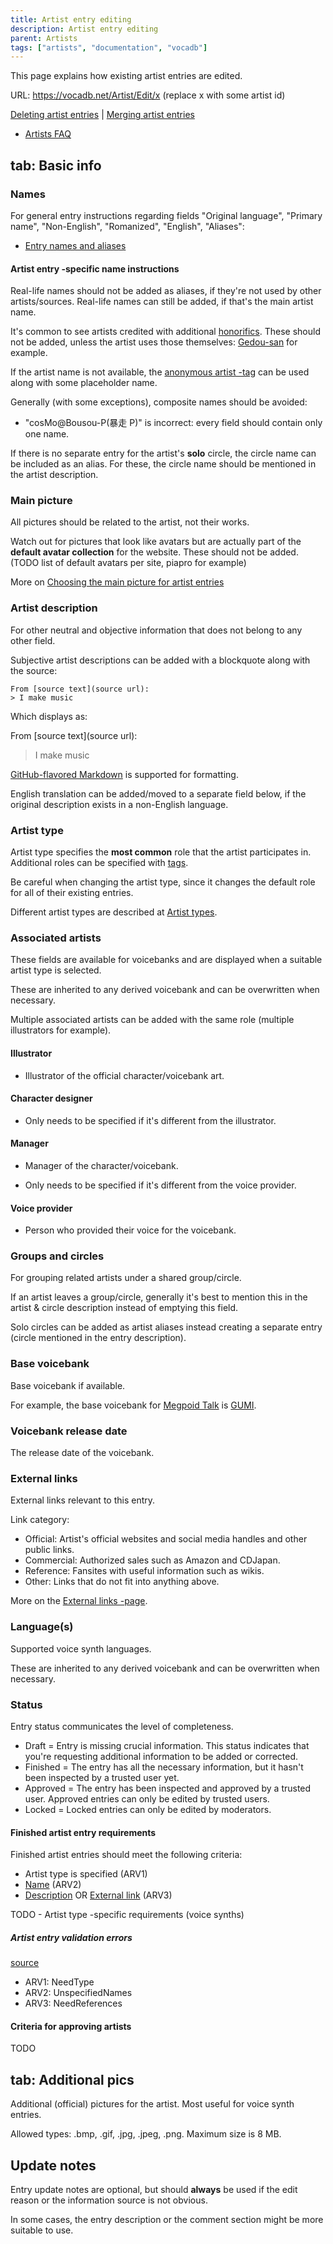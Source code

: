 ---
title: Artist entry editing
description: Artist entry editing
parent: Artists
tags: ["artists", "documentation", "vocadb"]
---


<Navigation />

This page explains how existing artist entries are edited.

URL: https://vocadb.net/Artist/Edit/x (replace x with some artist id)

[Deleting artist entries](/docs/other-guidelines/content-removal-guidelines) | [Merging artist entries](/docs/other-guidelines/merging-entries)

- [Artists FAQ](/docs/pinned/vocadb-editing-faq#artists)

## tab: Basic info

### Names

For general entry instructions regarding fields "Original language", "Primary name", "Non-English", "Romanized", "English", "Aliases":

- [Entry names and aliases](/docs/other-guidelines/entry-names-and-aliases)

#### Artist entry -specific name instructions

Real-life names should not be added as aliases, if they're not used by other artists/sources. Real-life names can still be added, if that's the main artist name.

It's common to see artists credited with additional [honorifics](https://en.wikipedia.org/wiki/Japanese_honorifics). These should not be added, unless the artist uses those themselves: [Gedou-san](https://vocadb.net/Ar/1823) for example.

If the artist name is not available, the [anonymous artist -tag](https://vocadb.net/T/6403/anonymous-artist) can be used along with some placeholder name.

Generally (with some exceptions), composite names should be avoided:

- "cosMo@Bousou-P(暴走 P)" is incorrect: every field should contain only one name.

If there is no separate entry for the artist's **solo** circle, the circle name can be included as an alias. For these, the circle name should be mentioned in the artist description.

### Main picture

All pictures should be related to the artist, not their works.

Watch out for pictures that look like avatars but are actually part of the **default avatar collection** for the website. These should not be added. (TODO list of default avatars per site, piapro for example)

More on [Choosing the main picture for artist entries](/docs/artists/choosing-the-main-picture-for-artist-entries)

### Artist description

For other neutral and objective information that does not belong to any other field.

Subjective artist descriptions can be added with a blockquote along with the source:

```
From [source text](source url):
> I make music
```

Which displays as:

From [source text](source url):
> I make music


[GitHub-flavored Markdown](https://docs.github.com/en/get-started/writing-on-github) is supported for formatting.

English translation can be added/moved to a separate field below, if the original description exists in a non-English language.

### Artist type

Artist type specifies the **most common** role that the artist participates in. Additional roles can be specified with [tags](https://vocadb.net/T/7372/artists).

Be careful when changing the artist type, since it changes the default role for all of their existing entries.

Different artist types are described at [Artist types](/docs/artists/artist-types).

### Associated artists

These fields are available for voicebanks and are displayed when a suitable artist type is selected.

These are inherited to any derived voicebank and can be overwritten when necessary.

Multiple associated artists can be added with the same role (multiple illustrators for example).

#### Illustrator

- Illustrator of the official character/voicebank art.

#### Character designer

- Only needs to be specified if it's different from the illustrator.

#### Manager

- Manager of the character/voicebank.

- Only needs to be specified if it's different from the voice provider.

#### Voice provider

- Person who provided their voice for the voicebank.

### Groups and circles

For grouping related artists under a shared group/circle.

If an artist leaves a group/circle, generally it's best to mention this in the artist & circle description instead of emptying this field.

Solo circles can be added as artist aliases instead creating a separate entry (circle mentioned in the entry description).

### Base voicebank

Base voicebank if available.

For example, the base voicebank for [Megpoid Talk](https://vocadb.net/Ar/21629) is [GUMI](https://vocadb.net/Ar/3).

### Voicebank release date

The release date of the voicebank.

### External links

External links relevant to this entry. 

Link category:

- Official: Artist's official websites and social media handles and other public links.
- Commercial: Authorized sales such as Amazon and CDJapan.
- Reference: Fansites with useful information such as wikis.
- Other: Links that do not fit into anything above.

More on the [External links -page](/docs/other-guidelines/external-links).

### Language(s)

Supported voice synth languages.

These are inherited to any derived voicebank and can be overwritten when necessary.

### Status

Entry status communicates the level of completeness.

- Draft = Entry is missing crucial information. This status indicates that you're requesting additional information to be added or corrected.
- Finished = The entry has all the necessary information, but it hasn't been inspected by a trusted user yet.
- Approved = The entry has been inspected and approved by a trusted user. Approved entries can only be edited by trusted users.
- Locked = Locked entries can only be edited by moderators.

#### Finished artist entry requirements

Finished artist entries should meet the following criteria:

- Artist type is specified (ARV1)
- [Name](/docs/artists/artist-entry-editing#tab-Basic-info) (ARV2)
- [Description](/docs/artists/artist-entry-editing#Artist-description) OR [External link](/docs/artists/artist-entry-editing#External-links) (ARV3)

TODO - Artist type -specific requirements (voice synths)

##### Artist entry validation errors

[source](https://github.com/VocaDB/vocadb/blob/3497505d430cb724eadbda06c37fa49f0f314219/VocaDbModel/Service/EntryValidators/ArtistValidator.cs#L16)

- ARV1: NeedType
- ARV2: UnspecifiedNames
- ARV3: NeedReferences

#### Criteria for approving artists

TODO

## tab: Additional pics

Additional (official) pictures for the artist. Most useful for voice synth entries.

Allowed types: .bmp, .gif, .jpg, .jpeg, .png. Maximum size is 8 MB.

## Update notes

Entry update notes are optional, but should **always** be used if the edit reason or the information source is not obvious.

In some cases, the entry description or the comment section might be more suitable to use.
